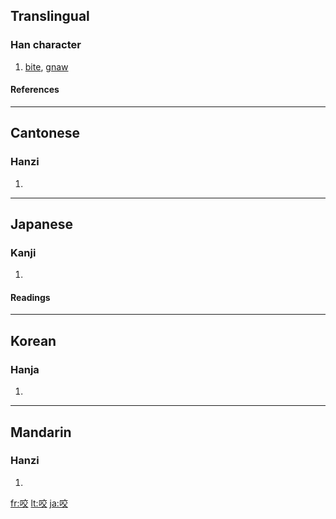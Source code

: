 {{see|齩}}

==Translingual==
===Han character===
{{Han char|rn=30|rad=口|as=06|sn=9|four=6004<sub>8</sub>|canj=口卜金大 (RYCK)}}
# [[bite]], [[gnaw]]
====References====
{{Han ref|kx=0186.160|dkj=03543|dj=0406.010|hdz=10621.020|uh=54AC|ud=21676|bh=AB72|bd=43890}}
----
==Cantonese==
===Hanzi===
{{yue-hanzi|jyut=|y=ngaau5}}
# {{defn|Cantonese}}
----
==Japanese==
===Kanji===
{{ja-kanji|grade=|rs=口06}}
# {{defn|Japanese}} 
====Readings====
{{ja-readings|on=[[こう]] (kō), [[ごう]] (gō), [[よう]] (yō)|kun=[[かむ]] (kamu)}}
----
==Korean==
===Hanja===
{{ko-hanja|hangeul=교|rv=gyo|mr=kyo}}
# {{defn|Korean}}
----
==Mandarin==
===Hanzi===
{{cmn-hanzi|pin=[[yǎo]] ([[yao3]])|wg=yao<sup>3</sup>}}
# {{defn|Mandarin}}

[[fr:咬]]
[[lt:咬]]
[[ja:咬]]